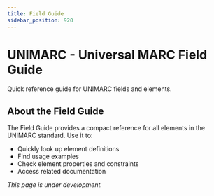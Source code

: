 ```yaml
---
title: Field Guide
sidebar_position: 920
---
```


# UNIMARC - Universal MARC Field Guide

Quick reference guide for UNIMARC fields and elements.

<!-- FieldGuide component will be added when available -->

## About the Field Guide

The Field Guide provides a compact reference for all elements in the UNIMARC standard. Use it to:

- Quickly look up element definitions
- Find usage examples
- Check element properties and constraints
- Access related documentation

*This page is under development.*
